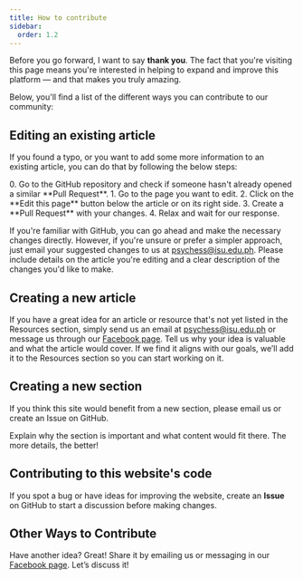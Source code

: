 ```yaml
---
title: How to contribute 
sidebar:
  order: 1.2
---
```



Before you go forward, I want to say **thank you**. The fact that you're visiting this page means you're interested in helping to expand and improve this platform — and that makes you truly amazing.

Below, you'll find a list of the different ways you can contribute to our community:

## Editing an existing article
If you found a typo, or you want to add some more information to an existing article, you can do that by following the below steps:

<Steps>
0. Go to the GitHub repository and check if someone hasn't already opened a similar **Pull Request**.
1. Go to the page you want to edit.
2. Click on the **Edit this page** button below the article or on its right side.
3. Create a **Pull Request** with your changes.
4. Relax and wait for our response.
</Steps>

If you're familiar with GitHub, you can go ahead and make the necessary changes directly. However, if you're unsure or prefer a simpler approach, just email your suggested changes to us at psychess@isu.edu.ph. Please include details on the article you're editing and a clear description of the changes you'd like to make.

## Creating a new article
If you have a great idea for an article or resource that's not yet listed in the Resources section, simply send us an email at psychess@isu.edu.ph or message us through our [Facebook page](https://www.facebook.com/profile.php?id=61568430635054). Tell us why your idea is valuable and what the article would cover. If we find it aligns with our goals, we’ll add it to the Resources section so you can start working on it.

## Creating a new section
If you think this site would benefit from a new section, please email us or create an Issue on GitHub.

Explain why the section is important and what content would fit there. The more details, the better!

## Contributing to this website's code
If you spot a bug or have ideas for improving the website, create an **Issue** on GitHub to start a discussion before making changes.

## Other Ways to Contribute
Have another idea? Great! Share it by emailing us or messaging in our [Facebook page](https://www.facebook.com/profile.php?id=61568430635054). Let’s discuss it!